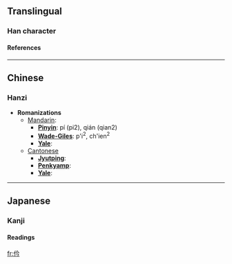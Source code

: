 ==Translingual==
===Han character===
{{Han char|rad=人|as=04|sn=6|four=2822<sub>7</sub>|canj=人人戈弓 (OOIN)}}
====References====
{{Han ref|kx=0094.090|dkj=00401|dj=0200.010|hdz=10124.110|uh=4EF1|ud=20209|bh=C9B0|bd=51632}}
----

==Chinese==
===Hanzi===


* '''Romanizations'''
** [[Mandarin]]:
*** '''[[Pinyin]]''': pí (pi2), qián (qian2)
*** '''[[Wade-Giles]]''': p'i<sup>2</sup>, ch'ien<sup>2</sup>
*** '''[[Yale]]''': 
**[[Cantonese]]
***'''[[Jyutping]]''':
***'''[[Penkyamp]]''': 
***'''[[Yale]]''': 


----
==Japanese==
===Kanji===


{{ja-kanji|grade=|rs=人04}}
====Readings====
{{ja-readings|on=[[けん]] (ken), [[げん]] (gen), [[きょう]] (kyō), [[きん]] (kin), [[ごん]] (gon)|kun=[[ほこる]] (hokoru), [[つつしむ]] (tsutsushimu)}}




[[fr:仱]]